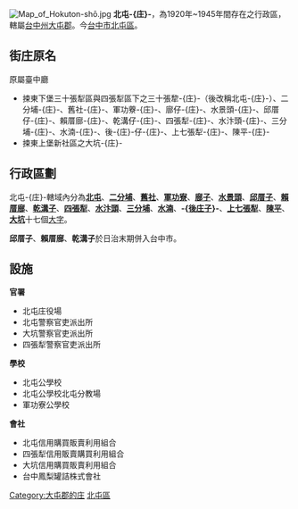 [[File:Map_of_Hokuton-shō.jpg|thumb]]
'''北屯-{庄}-'''，為1920年~1945年間存在之行政區，轄屬[[臺中州|台中州]][[大屯郡|大屯郡]]。今[[臺中市|台中市]][[北屯區|北屯區]]。

==街庄原名==
原屬臺中廳
*捒東下堡三十張犁區與四張犁區下之三十張犂-{庄}-（後改稱北屯-{庄}-）、二分埔-{庄}-、舊社-{庄}-、軍功藔-{庄}-、廍仔-{庄}-、水景頭-{庄}-、邱厝仔-{庄}-、賴厝廍-{庄}-、乾溝仔-{庄}-、四張犁-{庄}-、水汴頭-{庄}-、三分埔-{庄}-、水湳-{庄}-、後-{庄}-仔-{庄}-、上七張犁-{庄}-、陳平-{庄}-
*捒東上堡新社區之大坑-{庄}-

==行政區劃==
北屯-{庄}-轄域內分為'''[[北屯_(大字)|北屯]]'''、'''[[二分埔|二分埔]]'''、'''[[舊社_(臺中市北屯區)|舊社]]'''、'''[[軍功寮_(臺中市)|軍功寮]]'''、'''[[廍子_(臺中市北屯區)|廍子]]'''、'''[[水景頭|水景頭]]'''、'''[[邱厝子|邱厝子]]'''、'''[[賴厝廍|賴厝廍]]'''、'''[[乾溝子|乾溝子]]'''、'''[[四張犁|四張犁]]'''、'''[[水汴頭_(臺中市)|水汴頭]]'''、'''[[三分埔|三分埔]]'''、'''[[水湳_(臺中市)|水湳]]'''、'''-{[[後庄子_(臺中市)|後庄子]]}-'''、'''[[上七張犁|上七張犁]]'''、'''[[陳平_(臺灣地名)|陳平]]'''、'''[[大坑_(臺中市)|大坑]]'''十七個[[大字_(行政區劃)|大字]]。

'''邱厝子'''、'''賴厝廍'''、'''乾溝子'''於日治末期併入台中市。

== 設施 ==
'''官署'''

* 北屯庄役場
* 北屯警察官吏派出所
* 大坑警察官吏派出所
* 四張犁警察官吏派出所

'''學校'''

* 北屯公學校
* 北屯公學校北屯分教場
* 軍功寮公學校

'''會社'''

* 北屯信用購買販賣利用組合
* 四張犁信用販賣購買利用組合
* 大坑信用購買販賣利用組合
* 台中鳳梨罐詰株式會社
{{台中州}}
{{TW-geo-stub}}
[[Category:大屯郡的庄|Category:大屯郡的庄]]
[[Category:北屯區|]]
